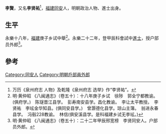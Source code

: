 {{Otheruses|other=名为李贤的其他人物|李贤}}

'''李賢'''，又名'''李贤祐'''<ref>万历《泉州府志 人物》及乾隆《泉州府志 选举》作“李贤祐”。</ref>，[[福建|福建]][[同安|同安]]人，明朝政治人物、進士出身。

== 生平 ==
永樂十八年，[[福建|福建]]庚子乡试中舉<ref>明·黄仲昭 《八闽通志》（卷五十）：十八年庚子乡试　徐陟　郭全宁都教谕。(俱府学。)　陈璲晋江县学。　彭寿南安县学。昌化教谕。　李让太平教授。　李贤祐　李玹金华知县。(俱同安县学。)　曾灏德化县学。琼山主簿。　翁进永春县学。　冯毂228教谕。　林信(俱安溪县学。是科福建乡试无李玹。)</ref>。永樂二十二年，登甲辰科會試中[[進士|進士]]，授户部员外郎<ref>明·黄仲昭 《八闽通志》（卷五十）：二十二年甲辰邢宽榜　李贤同安人。户部员外郎。</ref>。

==參考==
{{Reflist}}

{{永樂二十二年甲辰科殿試金榜}}

{{Authority control}}

{{DEFAULTSORT:}}
[[Category:同安人|Category:同安人]]
[[Category:明朝戶部員外郎|Category:明朝戶部員外郎]]


{{明朝人物小作品}}
